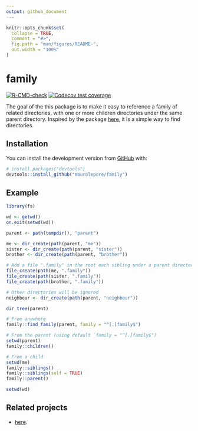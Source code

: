 ```yaml
---
output: github_document
---
```


<!-- README.md is generated from README.Rmd. Please edit that file -->

```r
knitr::opts_chunk$set(
  collapse = TRUE,
  comment = "#>",
  fig.path = "man/figures/README-",
  out.width = "100%"
)
```

# family

<!-- badges: start -->
[![R-CMD-check](https://github.com/maurolepore/family/workflows/R-CMD-check/badge.svg)](https://github.com/maurolepore/family/actions)
[![Codecov test coverage](https://codecov.io/gh/maurolepore/family/branch/master/graph/badge.svg)](https://codecov.io/gh/maurolepore/family?branch=master)
<!-- badges: end -->

The goal of the this package is to make it easy to reference a family of related directories, with one or more children directories under the same parent directory. Inspired by the package [here](https://github.com/r-lib/here), it is a simple way to find directories.

## Installation

You can install the development version from [GitHub](https://github.com/) with:

``` r
# install.packages("devtools")
devtools::install_github("maurolepore/family")
```

## Example

```r
library(fs)

wd <- getwd()
on.exit(setwd(wd))

parent <- path(tempdir(), "parent")

me <- dir_create(path(parent, "me"))
sister <- dir_create(path(parent, "sister"))
brother <- dir_create(path(parent, "brother"))

# Add a file ".family" in the root each sibling under a parent directory
file_create(path(me, ".family"))
file_create(path(sister, ".family"))
file_create(path(brother, ".family"))

# Other directories will be ignored
neighbour <- dir_create(path(parent, "neighbour"))

dir_tree(parent)

# From anywhere
family::find_family(parent, family = "^[.]family$")

# From the parent (using default `family = "^[.]family$")
setwd(parent)
family::children()

# From a child
setwd(me)
family::siblings()
family::siblings(self = TRUE)
family::parent()

setwd(wd)
```

## Related projects

* [here](https://github.com/r-lib/here).
